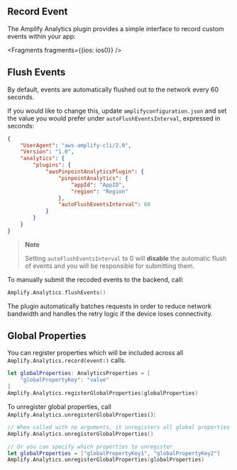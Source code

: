 ## Record Event

The Amplify Analytics plugin provides a simple interface to record custom events within your app:


<Fragments fragments={{ios: ios0}} />

## Flush Events

By default, events are automatically flushed out to the network every 60 seconds. 

If you would like to change this, update `amplifyconfiguration.json` and set the value you would prefer under `autoFlushEventsInterval`, expressed in seconds:

```json
{
    "UserAgent": "aws-amplify-cli/2.0",
    "Version": "1.0",
    "analytics": {
        "plugins": {
            "awsPinpointAnalyticsPlugin": {
                "pinpointAnalytics": {
                    "appId": "AppID",
                    "region": "Region"
                },
                "autoFlushEventsInterval": 60
            }
        }
    }
}
```

> **Note**
>
> Setting `autoFlushEventsInterval` to 0 will **disable** the automatic flush of events and you will be responsible for submitting them.


To manually submit the recoded events to the backend, call:

```swift
Amplify.Analytics.flushEvents()
```

The plugin automatically batches requests in order to reduce network bandwidth and handles the retry logic if the device loses connectivity.

## Global Properties

You can register properties which will be included across all `Amplify.Analytics.record(event:)` calls.

```swift
let globalProperties: AnalyticsProperties = [
    "globalPropertyKey": "value"
]
Amplify.Analytics.registerGlobalProperties(globalProperties)
```

To unregister global properties, call `Amplify.Analytics.unregisterGlobalProperties()`:

```swift
// When called with no arguments, it unregisters all global properties
Amplify.Analytics.unregisterGlobalProperties()

// Or you can specify which properties to unregister
let globalProperties = ["globalPropertyKey1", "globalPropertyKey2"]
Amplify.Analytics.unregisterGlobalProperties(globalProperties)
```
